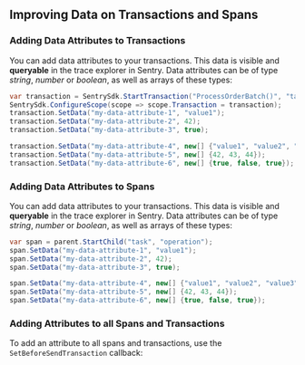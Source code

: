 ## Improving Data on Transactions and Spans

### Adding Data Attributes to Transactions

You can add data attributes to your transactions. This data is visible and __queryable__ in the trace explorer in Sentry. Data attributes can be of type _string_, _number_ or _boolean_, as well as arrays of these types:

```csharp
var transaction = SentrySdk.StartTransaction("ProcessOrderBatch()", "task");
SentrySdk.ConfigureScope(scope => scope.Transaction = transaction);
transaction.SetData("my-data-attribute-1", "value1");
transaction.SetData("my-data-attribute-2", 42);
transaction.SetData("my-data-attribute-3", true);

transaction.SetData("my-data-attribute-4", new[] {"value1", "value2", "value3"});
transaction.SetData("my-data-attribute-5", new[] {42, 43, 44});
transaction.SetData("my-data-attribute-6", new[] {true, false, true});
```

### Adding Data Attributes to Spans

You can add data attributes to your transactions. This data is visible and __queryable__ in the trace explorer in Sentry. Data attributes can be of type _string_, _number_ or _boolean_, as well as arrays of these types:


```csharp
var span = parent.StartChild("task", "operation");
span.SetData("my-data-attribute-1", "value1");
span.SetData("my-data-attribute-2", 42);
span.SetData("my-data-attribute-3", true);

span.SetData("my-data-attribute-4", new[] {"value1", "value2", "value3"});
span.SetData("my-data-attribute-5", new[] {42, 43, 44});
span.SetData("my-data-attribute-6", new[] {true, false, true});
```

### Adding Attributes to all Spans and Transactions

To add an attribute to all spans and transactions, use the `SetBeforeSendTransaction` callback:

<PlatformContent includePath="configuration/data-to-all-spans" />
